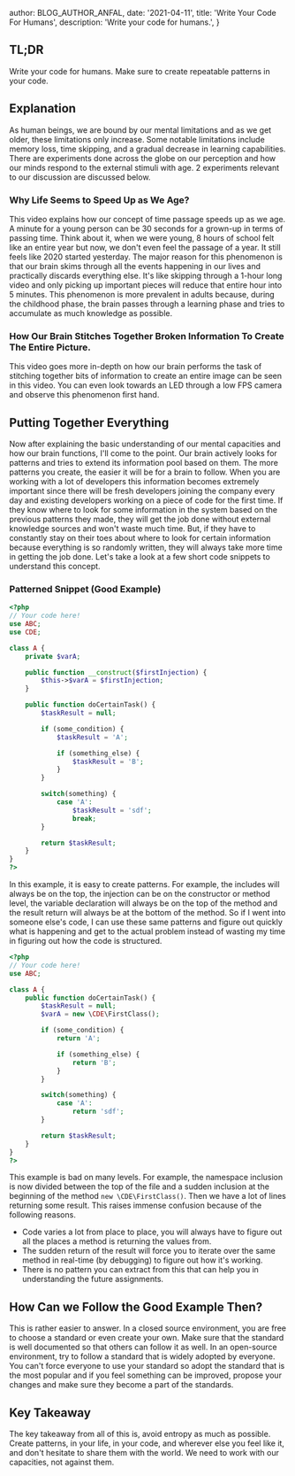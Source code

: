 
  author: BLOG_AUTHOR_ANFAL,
  date: '2021-04-11',
  title: 'Write Your Code For Humans',
  description: 'Write your code for humans.',
}


<BlogImage src='blog/2021-04-11-write-your-code-for-humans/intelligent-brain.png' alt="Intelligent Brain" />

## TL;DR
Write your code for humans. Make sure to create repeatable patterns in your code.

## Explanation
As human beings, we are bound by our mental limitations and as we get older, these limitations only increase. Some notable limitations include memory loss, time skipping, and a gradual decrease in learning capabilities.
There are experiments done across the globe on our perception and how our minds respond to the external stimuli with age. 2 experiments relevant to our discussion are discussed below.

### Why Life Seems to Speed Up as We Age?
<BlogYoutubeVideoEmbed src='aIx2N-viNwY' title="YouTube video player"/>
This video explains how our concept of time passage speeds up as we age. A minute for a young person can be 30 seconds for a grown-up in terms of passing time. Think about it, when we were young, 8 hours of school felt like an entire year but now, we don't even feel the passage of a year. It still feels like 2020 started yesterday.
The major reason for this phenomenon is that our brain skims through all the events happening in our lives and practically discards everything else. It's like skipping through a 1-hour long video and only picking up important pieces will reduce that entire hour into 5 minutes. This phenomenon is more prevalent in adults because, during the childhood phase, the brain passes through a learning phase and tries to accumulate as much knowledge as possible.

### How Our Brain Stitches Together Broken Information To Create The Entire Picture.
<BlogYoutubeVideoEmbed src='_FlV6pgwlrk' title="YouTube video player"/>
This video goes more in-depth on how our brain performs the task of stitching together bits of information to create an entire image can be seen in this video. You can even look towards an LED through a low FPS camera and observe this phenomenon first hand.

## Putting Together Everything
Now after explaining the basic understanding of our mental capacities and how our brain functions, I'll come to the point.
Our brain actively looks for patterns and tries to extend its information pool based on them. The more patterns you create, the easier it will be for a brain to follow.
When you are working with a lot of developers this information becomes extremely important since there will be fresh developers joining the company every day and existing developers working on a piece of code for the first time. If they know where to look for some information in the system based on the previous patterns they made, they will get the job done without external knowledge sources and won't waste much time. But, if they have to constantly stay on their toes about where to look for certain information because everything is so randomly written, they will always take more time in getting the job done.
Let's take a look at a few short code snippets to understand this concept.

### Patterned Snippet (Good Example)
```php
<?php
// Your code here!
use ABC;
use CDE;

class A {
    private $varA;

    public function __construct($firstInjection) {
        $this->$varA = $firstInjection;
    }

    public function doCertainTask() {
        $taskResult = null;

        if (some_condition) {
            $taskResult = 'A';

            if (something_else) {
                $taskResult = 'B';
            }
        }

        switch(something) {
            case 'A':
                $taskResult = 'sdf';
                break;
        }

        return $taskResult;
    }
}
?>
```

In this example, it is easy to create patterns. For example, the includes will always be on the top, the injection can be on the constructor or method level, the variable declaration will always be on the top of the method and the result return will always be at the bottom of the method. So if I went into someone else's code, I can use these same patterns and figure out quickly what is happening and get to the actual problem instead of wasting my time in figuring out how the code is structured.

```php
<?php
// Your code here!
use ABC;

class A {
    public function doCertainTask() {
        $taskResult = null;
        $varA = new \CDE\FirstClass();

        if (some_condition) {
            return 'A';

            if (something_else) {
                return 'B';
            }
        }

        switch(something) {
            case 'A':
                return 'sdf';
        }

        return $taskResult;
    }
}
?>
```

This example is bad on many levels. For example, the namespace inclusion is now divided between the top of the file and a sudden inclusion at the beginning of the method `new \CDE\FirstClass()`. Then we have a lot of lines returning some result. This raises immense confusion because of the following reasons.

- Code varies a lot from place to place, you will always have to figure out all the places a method is returning the values from.
- The sudden return of the result will force you to iterate over the same method in real-time (by debugging) to figure out how it's working.
- There is no pattern you can extract from this that can help you in understanding the future assignments.

## How Can we Follow the Good Example Then?
This is rather easier to answer. In a closed source environment, you are free to choose a standard or even create your own. Make sure that the standard is well documented so that others can follow it as well. In an open-source environment, try to follow a standard that is widely adopted by everyone. You can't force everyone to use your standard so adopt the standard that is the most popular and if you feel something can be improved, propose your changes and make sure they become a part of the standards.

## Key Takeaway
The key takeaway from all of this is, avoid entropy as much as possible. Create patterns, in your life, in your code, and wherever else you feel like it, and don't hesitate to share them with the world. We need to work with our capacities, not against them.
